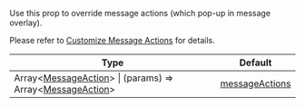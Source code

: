 Use this prop to override message actions (which pop-up in message overlay).

Please refer to [Customize Message Actions](../guides/customize-message-actions) for details.

| Type | Default |
| - | - |
| Array<[MessageAction](../object-types/message-action)> \| (params) => Array<[MessageAction](../object-types/message-action)> | [messageActions](https://github.com/GetStream/stream-chat-react-native/blob/master/src/components/Message/utils/messageActions.ts) |
